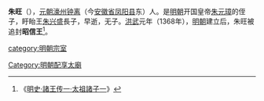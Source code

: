 '''朱旺'''（{{bd|？||？||catIdx=Z朱}}），[[元朝|元朝]][[濠州|濠州]][[钟离|钟离]]（今[[安徽省|安徽省]][[凤阳县|凤阳县]]东）人。是[[明朝|明朝]]开国皇帝[[朱元璋|朱元璋]]的侄子，盱眙王[[朱兴盛|朱兴盛]]長子，早逝，无子。[[洪武|洪武]]元年（1368年），[[明朝|明朝]]建立后，朱旺被追封'''昭信王'''<ref>《[[s:明史/卷116|明史·諸王传一·太祖諸子一]]》</ref>。

{{s-start}}
{{s-none|無|[[明朝|明政府]]封之}}
{{s-ttl|title=[[明朝藩王列表_(仁祖系)#昭信國|明昭信國國王]]|years=追封}}
{{s-none|無|無子，封國撤除}}
{{end}}

{{明朝配享太廟}}
[[category:明朝宗室|category:明朝宗室]]
[[Category:明朝配享太廟|Category:明朝配享太廟]]